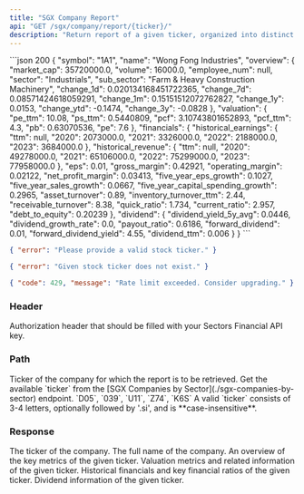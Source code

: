 ```yaml
---
title: "SGX Company Report"
api: "GET /sgx/company/report/{ticker}/"
description: "Return report of a given ticker, organized into distinct sections"
---
```


<ResponseExample>
```json 200
{
    "symbol": "1A1",
    "name": "Wong Fong Industries",
    "overview": {
        "market_cap": 35720000.0,
        "volume": 16000.0,
        "employee_num": null,
        "sector": "Industrials",
        "sub_sector": "Farm & Heavy Construction Machinery",
        "change_1d": 0.020134168451722365,
        "change_7d": 0.08571424618059291,
        "change_1m": 0.15151512072762827,
        "change_1y": 0.0153,
        "change_ytd": -0.1474,
        "change_3y": -0.0828
    },
    "valuation": {
        "pe_ttm": 10.08,
        "ps_ttm": 0.5440809,
        "pcf": 3.10743801652893,
        "pcf_ttm": 4.3,
        "pb": 0.63070536,
        "pe": 7.6
    },
    "financials": {
        "historical_earnings": {
            "ttm": null,
            "2020": 2073000.0,
            "2021": 3326000.0,
            "2022": 2188000.0,
            "2023": 3684000.0
        },
        "historical_revenue": {
            "ttm": null,
            "2020": 49278000.0,
            "2021": 65106000.0,
            "2022": 75299000.0,
            "2023": 77958000.0
        },
        "eps": 0.01,
        "gross_margin": 0.42921,
        "operating_margin": 0.02122,
        "net_profit_margin": 0.03413,
        "five_year_eps_growth": 0.1027,
        "five_year_sales_growth": 0.0667,
        "five_year_capital_spending_growth": 0.2965,
        "asset_turnover": 0.89,
        "inventory_turnover_ttm": 2.44,
        "receivable_turnover": 8.38,
        "quick_ratio": 1.734,
        "current_ratio": 2.957,
        "debt_to_equity": 0.20239
    },
    "dividend": {
        "dividend_yield_5y_avg": 0.0446,
        "dividend_growth_rate": 0.0,
        "payout_ratio": 0.6186,
        "forward_dividend": 0.01,
        "forward_dividend_yield": 4.55,
        "dividend_ttm": 0.006
    }
}
```

```json 400
{ "error": "Please provide a valid stock ticker." }
```

```json 400
{ "error": "Given stock ticker does not exist." }
```

```json 429
{ "code": 429, "message": "Rate limit exceeded. Consider upgrading." }
```

</ResponseExample>

### Header

<ParamField header="Authorization" type="string" required>
  Authorization header that should be filled with your Sectors Financial API
  key.
</ParamField>

### Path

<ParamField path="ticker" type="string" required>
  Ticker of the company for which the report is to be retrieved.
  <AccordionGroup>
    <Accordion title="Get the available ticker">
      Get the available `ticker` from the [SGX Companies by
      Sector](./sgx-companies-by-sector) endpoint.
    </Accordion>
    <Accordion title="Examples of the ticker">
      `D05`, `039`, `U11`, `Z74`, `K6S`
    </Accordion>
    <Accordion title="Format">
      A valid `ticker` consists of 3-4 letters, optionally followed by '.si',
      and is **case-insensitive**.
    </Accordion>
  </AccordionGroup>
</ParamField>

### Response

<ResponseField name="symbol" type="string">
  The ticker of the company.
</ResponseField>

<ResponseField name="name" type="string">
  The full name of the company.
</ResponseField>

<ResponseField name="overview" type="object">
  An overview of the key metrics of the given ticker.
</ResponseField>

<ResponseField name="valuation" type="object">
  Valuation metrics and related information of the given ticker.
</ResponseField>

<ResponseField name="financials" type="object">
  Historical financials and key financial ratios of the given ticker.
</ResponseField>

<ResponseField name="dividend" type="object">
  Dividend information of the given ticker.
</ResponseField>
